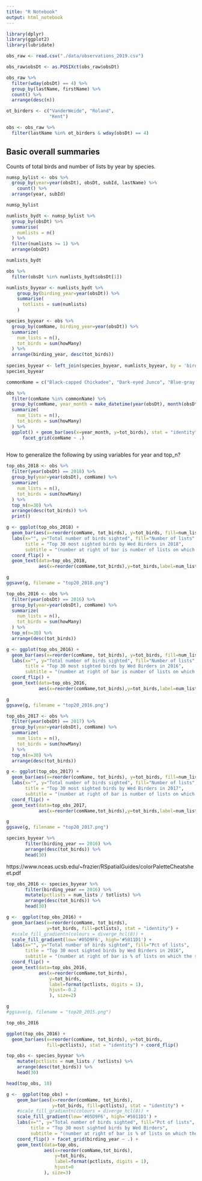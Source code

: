 ```yaml
---
title: "R Notebook"
output: html_notebook
---
```


```r
library(dplyr)
library(ggplot2)
library(lubridate)
```

```r
obs_raw <- read.csv("./data/observations_2019.csv")
```

```r
obs_raw$obsDt <- as.POSIXct(obs_raw$obsDt)
```


```r
obs_raw %>%
  filter(wday(obsDt) == 4) %>% 
  group_by(lastName, firstName) %>%
  count() %>%
  arrange(desc(n))
```


```r
ot_birders <- c("VanderWeide", "Roland",
                "Kent")
```

```r
obs <- obs_raw %>%
  filter(lastName %in% ot_birders & wday(obsDt) == 4)
```

## Basic overall summaries

Counts of total birds and number of lists by year by species.

```r
numsp_bylist <- obs %>%
  group_by(year=year(obsDt), obsDt, subId, lastName) %>%
    count() %>%
  arrange(year, subId)

numsp_bylist  
```

```r
numlists_bydt <- numsp_bylist %>%
  group_by(obsDt) %>%
  summarise(
    numlists = n()
  ) %>%
  filter(numlists >= 1) %>%
  arrange(obsDt)

numlists_bydt
```


```r
obs %>%
  filter(obsDt %in% numlists_bydt$obsDt[1])
```


```r
numlists_byyear <- numlists_bydt %>%
    group_by(birding_year=year(obsDt)) %>%
    summarise(
      totlists = sum(numlists)
    )
```


```r
species_byyear <- obs %>%
  group_by(comName, birding_year=year(obsDt)) %>%
  summarize(
    num_lists = n(),
    tot_birds = sum(howMany)
  ) %>%
  arrange(birding_year, desc(tot_birds))
 
species_byyear <- left_join(species_byyear, numlists_byyear, by = 'birding_year') 
species_byyear
```

```r
commonName = c("Black-capped Chickadee", "Dark-eyed Junco", "Blue-gray Gnatcatcher")

obs %>%
  filter(comName %in% commonName) %>%
  group_by(comName, year_month = make_datetime(year(obsDt), month(obsDt))) %>%
  summarize(
    num_lists = n(),
    tot_birds = sum(howMany)
  ) %>%
  ggplot() + geom_bar(aes(x=year_month, y=tot_birds), stat = "identity") +
      facet_grid(comName ~ .)
  
```

How to generalize the following by using variables for year and top_n?

```r
top_obs_2018 <- obs %>% 
  filter(year(obsDt) == 2018) %>%
  group_by(year=year(obsDt), comName) %>%
  summarize(
    num_lists = n(),
    tot_birds = sum(howMany)
  ) %>% 
  top_n(n=30) %>%
  arrange(desc(tot_birds)) %>% 
  print()
```

```r
g <- ggplot(top_obs_2018) + 
  geom_bar(aes(x=reorder(comName, tot_birds), y=tot_birds, fill=num_lists), stat = "identity") +
  labs(x="", y="Total number of birds sighted", fill="Number of lists",
       title = "Top 30 most sighted birds by Wed Birders in 2018",
       subtitle = "(number at right of bar is number of lists on which the species appeared)") +
  coord_flip() +
  geom_text(data=top_obs_2018,
            aes(x=reorder(comName,tot_birds),y=tot_birds,label=num_lists,hjust=-0.2))

g
ggsave(g, filename = "top20_2018.png")
```


```r
top_obs_2016 <- obs %>% 
  filter(year(obsDt) == 2016) %>%
  group_by(year=year(obsDt), comName) %>%
  summarize(
    num_lists = n(),
    tot_birds = sum(howMany)
  ) %>% 
  top_n(n=30) %>%
  arrange(desc(tot_birds))
```

```r
g <- ggplot(top_obs_2016) + 
  geom_bar(aes(x=reorder(comName, tot_birds), y=tot_birds, fill=num_lists), stat = "identity") +
  labs(x="", y="Total number of birds sighted", fill="Number of lists",
       title = "Top 30 most sighted birds by Wed Birders in 2016",
       subtitle = "(number at right of bar is number of lists on which the species appeared)") +
  coord_flip() +
  geom_text(data=top_obs_2016,
            aes(x=reorder(comName,tot_birds),y=tot_birds,label=num_lists,hjust=-0.2))

g
ggsave(g, filename = "top20_2016.png")
```




```r
top_obs_2017 <- obs %>% 
  filter(year(obsDt) == 2017) %>%
  group_by(year=year(obsDt), comName) %>%
  summarize(
    num_lists = n(),
    tot_birds = sum(howMany)
  ) %>% 
  top_n(n=30) %>%
  arrange(desc(tot_birds))
```

```r
g <- ggplot(top_obs_2017) + 
  geom_bar(aes(x=reorder(comName, tot_birds), y=tot_birds, fill=num_lists), stat = "identity") +
  labs(x="", y="Total number of birds sighted", fill="Number of lists",
       title = "Top 30 most sighted birds by Wed Birders in 2017",
       subtitle = "(number at right of bar is number of lists on which the species appeared)") +
  coord_flip() +
  geom_text(data=top_obs_2017,
            aes(x=reorder(comName,tot_birds),y=tot_birds,label=num_lists,hjust=-0.2))

g
ggsave(g, filename = "top20_2017.png")
```


```r
species_byyear %>%
       filter(birding_year == 2016) %>%
       arrange(desc(tot_birds)) %>%
       head(30)
```

https://www.nceas.ucsb.edu/~frazier/RSpatialGuides/colorPaletteCheatsheet.pdf

```r

top_obs_2016 <- species_byyear %>%
       filter(birding_year == 2016) %>%
       mutate(pctlists = num_lists / totlists) %>%
       arrange(desc(tot_birds)) %>%
       head(30)

g <-  ggplot(top_obs_2016) + 
  geom_bar(aes(x=reorder(comName, tot_birds), 
               y=tot_birds, fill=pctlists), stat = "identity") +
  #scale_fill_gradientn(colours = diverge_hcl(8)) +
  scale_fill_gradient(low='#05D9F6', high='#5011D1') +
  labs(x="", y="Total number of birds sighted", fill="Pct of lists",
       title = "Top 30 most sighted birds by Wed Birders in 2016",
       subtitle = "(number at right of bar is % of lists on which the species appeared)") +
  coord_flip() +
  geom_text(data=top_obs_2016,
            aes(x=reorder(comName,tot_birds),
                y=tot_birds,
                label=format(pctlists, digits = 1),
                hjust=-0.2
                ), size=2)

g
#ggsave(g, filename = "top20_2015.png")
```

```r
top_obs_2016
```


```r
ggplot(top_obs_2016) + 
  geom_bar(aes(x=reorder(comName, tot_birds), y=tot_birds, 
               fill=pctlists), stat = "identity") + coord_flip()
```

```r
top_obs <- species_byyear %>%
    mutate(pctlists = num_lists / totlists) %>%
    arrange(desc(tot_birds)) %>%
    head(30)
```

```r
head(top_obs, 10)
```

```r
g <-  ggplot(top_obs) + 
    geom_bar(aes(x=reorder(comName, tot_birds), 
                 y=tot_birds, fill=pctlists), stat = "identity") +
    #scale_fill_gradientn(colours = diverge_hcl(8)) +
    scale_fill_gradient(low='#05D9F6', high='#5011D1') +
    labs(x="", y="Total number of birds sighted", fill="Pct of lists",
         title = "Top 30 most sighted birds by Wed Birders",
         subtitle = "(number at right of bar is % of lists on which the species appeared)") +
    coord_flip() + facet_grid(birding_year ~ .) +
    geom_text(data=top_obs,
              aes(x=reorder(comName,tot_birds),
                  y=tot_birds,
                  label=format(pctlists, digits = 1),
                  hjust=0
              ), size=3)
```

